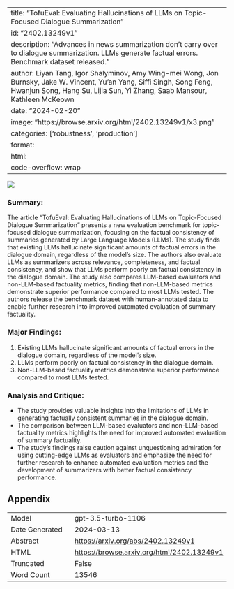 
---
title: "TofuEval: Evaluating Hallucinations of LLMs on Topic-Focused Dialogue Summarization"
id: "2402.13249v1"
description: "Advances in news summarization don't carry over to dialogue summarization. LLMs generate factual errors. Benchmark dataset released."
author: Liyan Tang, Igor Shalyminov, Amy Wing-mei Wong, Jon Burnsky, Jake W. Vincent, Yu'an Yang, Siffi Singh, Song Feng, Hwanjun Song, Hang Su, Lijia Sun, Yi Zhang, Saab Mansour, Kathleen McKeown
date: "2024-02-20"
image: "https://browse.arxiv.org/html/2402.13249v1/x3.png"
categories: ['robustness', 'production']
format:
  html:
    code-overflow: wrap
---

![](https://browse.arxiv.org/html/2402.13249v1/x3.png)

### Summary:
The article "TofuEval: Evaluating Hallucinations of LLMs on Topic-Focused Dialogue Summarization" presents a new evaluation benchmark for topic-focused dialogue summarization, focusing on the factual consistency of summaries generated by Large Language Models (LLMs). The study finds that existing LLMs hallucinate significant amounts of factual errors in the dialogue domain, regardless of the model’s size. The authors also evaluate LLMs as summarizers across relevance, completeness, and factual consistency, and show that LLMs perform poorly on factual consistency in the dialogue domain. The study also compares LLM-based evaluators and non-LLM-based factuality metrics, finding that non-LLM-based metrics demonstrate superior performance compared to most LLMs tested. The authors release the benchmark dataset with human-annotated data to enable further research into improved automated evaluation of summary factuality.

### Major Findings:
1. Existing LLMs hallucinate significant amounts of factual errors in the dialogue domain, regardless of the model’s size.
2. LLMs perform poorly on factual consistency in the dialogue domain.
3. Non-LLM-based factuality metrics demonstrate superior performance compared to most LLMs tested.

### Analysis and Critique:
- The study provides valuable insights into the limitations of LLMs in generating factually consistent summaries in the dialogue domain.
- The comparison between LLM-based evaluators and non-LLM-based factuality metrics highlights the need for improved automated evaluation of summary factuality.
- The study's findings raise caution against unquestioning admiration for using cutting-edge LLMs as evaluators and emphasize the need for further research to enhance automated evaluation metrics and the development of summarizers with better factual consistency performance.

## Appendix

|          |          |
|----------|----------|
| Model     | gpt-3.5-turbo-1106       |
| Date Generated     | 2024-03-13       |
| Abstract | [https://arxiv.org/abs/2402.13249v1](https://arxiv.org/abs/2402.13249v1)        |
| HTML     | [https://browse.arxiv.org/html/2402.13249v1](https://browse.arxiv.org/html/2402.13249v1)       |
| Truncated       | False       |
| Word Count       | 13546       |